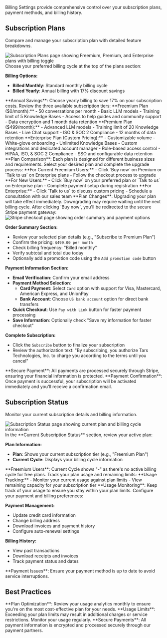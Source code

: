 Billing Settings provide comprehensive control over your subscription plans, payment methods, and billing history.

## Subscription Plans

Compare and manage your subscription plan with detailed feature breakdowns.

<Frame>
  <img
    src="/images/dashboard/account/step-5-subscription-plans.png"
    alt="Subscription Plans page showing Freemium, Premium, and Enterprise plans with billing toggle"
  />
</Frame>

<Steps>
<Step title="Select Billing Frequency" icon="calendar">
  Choose your preferred billing cycle at the top of the plans section:
  
  **Billing Options:**
  - **Billed Monthly**: Standard monthly billing cycle
  - **Billed Yearly**: Annual billing with 17% discount savings
  
  <Tip>
  **Annual Savings**: Choose yearly billing to save 17% on your subscription costs.
  </Tip>
</Step>

<Step title="Compare Plan Features" icon="chart-bar">
  Review the three available subscription tiers: **Freemium Plan ($0/month):** -
  50 conversations per month - Basic LLM models - Training limit of 5 Knowledge
  Bases - Access to help guides and community support - Data encryption and 1
  month data retention **Premium Plan ($499/month):** - Advanced LLM models -
  Training limit of 20 Knowledge Bases - Live Chat support - ISO & SOC 2
  Compliance - 12 months of data retention **Enterprise Plan (Custom Pricing):**
  - Customizable volume - White-glove onboarding - Unlimited Knowledge Bases -
  Custom integrations and dedicated account manager - Role-based access control
  - HIPAA, ISO, & SOC 2 Compliance - SSO and configurable data retention
  <Info>
    **Plan Comparison**: Each plan is designed for different business sizes and
    requirements.
  </Info>
</Step>

<Step title="Upgrade or Purchase Plan" icon="arrow-up">
  Select your desired plan and complete the upgrade process: **For Current
  Freemium Users:** - Click `Buy now` on Premium or `Talk to us` on Enterprise
  plans - Follow the checkout process to upgrade **For New Users:** - Click `Buy
  now` on your preferred plan or `Talk to us` on Enterprise plan - Complete
  payment setup during registration **For Enterprise:** - Click `Talk to us` to
  discuss custom pricing - Schedule a consultation with our sales team
  <Warning>
    **Plan Changes**: Upgrading your plan will take effect immediately.
    Downgrading may require waiting until the next billing cycle.
  </Warning>
</Step>

<Step title="Complete Checkout Process" icon="credit-card">
  After clicking `Buy now`, you'll be redirected to the secure Stripe payment gateway:
  
  <Frame>
  <img src="/images/dashboard/account/step-5-checkout-subscription.png" alt="Stripe checkout page showing order summary and payment options" />
  </Frame>
  
  **Order Summary Section:**
  - Review your selected plan details (e.g., "Subscribe to Premium Plan")
  - Confirm the pricing: `$499.00 per month`
  - Check billing frequency: "Billed monthly"
  - Verify subtotal and total due today
  - Optionally add a promotion code using the `Add promotion code` button
  
  **Payment Information Section:**
  - **Email Verification**: Confirm your email address
  - **Payment Method Selection**:
    - **Card Payment**: Select `Card` option with support for Visa, Mastercard, American Express, and UnionPay
    - **Bank Account**: Choose `US bank account` option for direct bank transfers
  - **Quick Checkout**: Use `Pay with Link` button for faster payment processing
  - **Save Information**: Optionally check "Save my information for faster checkout"
  
  **Complete Subscription:**
  - Click the `Subscribe` button to finalize your subscription
  - Review the authorization text: "By subscribing, you authorize Tars Technologies, Inc. to charge you according to the terms until you cancel"
  
  <Info>
  **Secure Payment**: All payments are processed securely through Stripe, ensuring your financial information is protected.
  </Info>
  
  <Check>
  **Payment Confirmation**: Once payment is successful, your subscription will be activated immediately and you'll receive a confirmation email.
  </Check>
</Step>
</Steps>

## Subscription Status

Monitor your current subscription details and billing information.

<Frame>
  <img
    src="/images/dashboard/account/step-6-subscription-status.png"
    alt="Subscription Status page showing current plan and billing cycle information"
  />
</Frame>

<Steps>
<Step title="View Current Plan Details" icon="circle-info">
  In the **Current Subscription Status** section, review your active plan:
  
  **Plan Information:**
  - **Plan**: Shows your current subscription tier (e.g., "Freemium Plan")
  - **Current Cycle**: Displays your billing cycle information
  
  <Info>
  **Freemium Users**: Current Cycle shows "-" as there's no active billing cycle for free plans.
  </Info>
</Step>

<Step title="Monitor Usage and Limits" icon="gauge">
  Track your plan usage and remaining limits: **Usage Tracking:** - Monitor your
  current usage against plan limits - View remaining capacity for your
  subscription tier
  <Tip>
    **Usage Monitoring**: Keep track of your usage to ensure you stay within
    your plan limits.
  </Tip>
</Step>

<Step title="Manage Billing Settings" icon="credit-card">
  Configure your payment and billing preferences:
  
  **Payment Management:**
  - Update credit card information
  - Change billing address
  - Download invoices and payment history
  - Configure auto-renewal settings
  
  **Billing History:**
  - View past transactions
  - Download receipts and invoices
  - Track payment status and dates
  
  <Warning>
  **Payment Issues**: Ensure your payment method is up to date to avoid service interruptions.
  </Warning>
</Step>
</Steps>

## Best Practices

<Tip>
  **Plan Optimization**: Review your usage analytics monthly to ensure you're on
  the most cost-effective plan for your needs.
</Tip>

<Warning>
  **Usage Limits**: Exceeding your plan limits may result in additional charges
  or service restrictions. Monitor your usage regularly.
</Warning>

<Info>
  **Secure Payments**: All payment information is encrypted and processed
  securely through our payment partners.
</Info>
